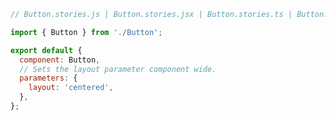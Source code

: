 ```js
// Button.stories.js | Button.stories.jsx | Button.stories.ts | Button.stories.tsx

import { Button } from './Button';

export default {
  component: Button,
  // Sets the layout parameter component wide.
  parameters: {
    layout: 'centered',
  },
};
```

